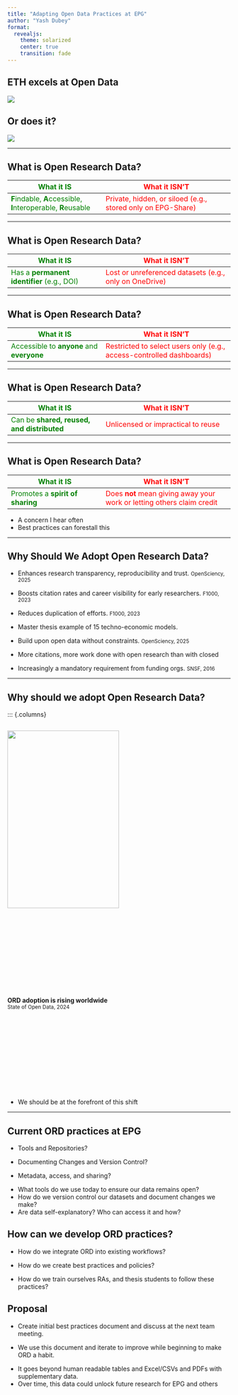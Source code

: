 ```yaml
---
title: "Adapting Open Data Practices at EPG"
author: "Yash Dubey"
format: 
  revealjs:
    theme: solarized
    center: true
    transition: fade
---
```

## ETH excels at Open Data
![](eth_article.png)

## Or does it? 
![](eth_article_2.png)

---

## What is Open Research Data?
| <span style="color:green">What it IS</span> | <span style="color:red">What it ISN'T</span> |
|------------|----------------|
| <span style="color:green">**F**indable, **A**ccessible, **I**nteroperable, **R**eusable</span> | <span style="color:red">Private, hidden, or siloed (e.g., stored only on EPG-Share)</span> |

---

## What is Open Research Data?
| <span style="color:green">What it IS</span> | <span style="color:red">What it ISN'T</span> |
|------------|----------------|
| <span style="color:green">Has a **permanent identifier** (e.g., DOI)</span> | <span style="color:red">Lost or unreferenced datasets (e.g., only on OneDrive)</span> |

---

## What is Open Research Data?
| <span style="color:green">What it IS</span> | <span style="color:red">What it ISN'T</span> |
|------------|----------------|
| <span style="color:green">Accessible to **anyone** and **everyone**</span> | <span style="color:red">Restricted to select users only (e.g., access-controlled dashboards)</span> |

---

## What is Open Research Data?
| <span style="color:green">What it IS</span> | <span style="color:red">What it ISN'T</span> |
|------------|----------------|
| <span style="color:green">Can be **shared, reused, and distributed**</span> | <span style="color:red">Unlicensed or impractical to reuse</span> |

---

## What is Open Research Data?
| <span style="color:green">What it IS</span> | <span style="color:red">What it ISN'T</span> |
|------------|----------------|
| <span style="color:green">Promotes a **spirit of sharing**</span> | <span style="color:red">Does **not** mean giving away your work or letting others claim credit</span> |

::: {.notes}
- A concern I hear often
- Best practices can forestall this
:::

---

## Why Should We Adopt Open Research Data?

::: {.fragment}
- Enhances research transparency, reproducibility and trust.
  <small>OpenSciency, 2025</small>
:::

::: {.fragment}
- Boosts citation rates and career visibility for early researchers.
  <small>F1000, 2023</small>
:::

::: {.fragment}
- Reduces duplication of efforts.
  <small>F1000, 2023</small>
:::

::: {.notes}
- Master thesis example of 15 techno-economic models.
:::

::: {.fragment}
- Build upon open data without constraints.
  <small>OpenSciency, 2025</small>
:::

::: {.notes}
- More citations, more work done with open research than with closed
:::

::: {.fragment}
- Increasingly a mandatory requirement from funding orgs. 
  <small>SNSF, 2016</small>
:::

---

## Why should we adopt Open Research Data?

::: {.columns}

::: {.column width="50%"}
![](ord_trend.png){width=100% height=400px}
:::

::: {.column width="50%"}
<div style="display: flex; align-items: center; justify-content: center; height: 400px;">
**ORD adoption is rising worldwide** <small> State of Open Data, 2024 </small>
</div>
:::
::: {.notes}
- We should be at the forefront of this shift
:::

---

## Current ORD practices at EPG

::: {.fragment}
- Tools and Repositories? 
:::

::: {.fragment}
- Documenting Changes and Version Control?
:::

::: {.fragment}
- Metadata, access, and sharing?
:::

::: {.notes}
- What tools do we use today to ensure our data remains open?
- How do we version control our datasets and document changes we make?
- Are data self-explanatory? Who can access it and how?
:::

## How can we develop ORD practices?


::: {.fragment}
- How do we integrate ORD into existing workflows?
::: 

::: {.fragment}
- How do we create best practices and policies? 
::: 

::: {.fragment}
- How do we train ourselves RAs, and thesis students to follow these practices? 
::: 

## Proposal

::: {.fragment}
- Create initial best practices document and discuss at the next team meeting.
:::

::: {.fragment}
- We use this document and iterate to improve while beginning to make ORD a habit.
:::

::: {.notes}
- It goes beyond human readable tables and Excel/CSVs and PDFs with supplementary data. 
- Over time, this data could unlock future research for EPG and others
:::
